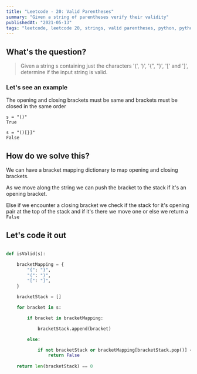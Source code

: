 ```yaml
---
title: "Leetcode - 20: Valid Parentheses"
summary: "Given a string of parentheses verify their validity"
publishedAt: "2021-05-13"
tags: "leetcode, leetcode 20, strings, valid parentheses, python, python3, programming, dsa, algorithms, coding, interviews"
---
```


## What's the question?

<blockquote>
  Given a string s containing just the characters '(', ')', '{", "}', '[' and
  ']', determine if the input string is valid.
</blockquote>

### Let's see an example

The opening and closing brackets must be same and brackets must be closed in the same order

```dart:example
s = "()"
True

s = "()[}]"
False
```


## How do we solve this?

We can have a bracket mapping dictionary to map opening and closing brackets.

As we move along the string we can push the bracket to the stack if it's an opening bracket.

Else if we encounter a closing bracket we check if the stack for it's opening pair at the top of the stack and if it's there we move one or else we return a `False`

## Let's code it out

```dart:valid_parentheses.py

def isValid(s):

    bracketMapping = {
        "{": "}",
        "(": ")",
        "[": "]",
    }

    bracketStack = []

    for bracket in s:

        if bracket in bracketMapping:

            bracketStack.append(bracket)

        else:

            if not bracketStack or bracketMapping[bracketStack.pop()] == bracket:
                return False
    
    return len(bracketStack) == 0

```

